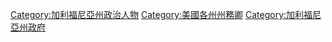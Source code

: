 [[Category:加利福尼亞州政治人物|Category:加利福尼亞州政治人物]]
[[Category:美國各州州務卿|Category:美國各州州務卿]]
[[Category:加利福尼亞州政府|Category:加利福尼亞州政府]]